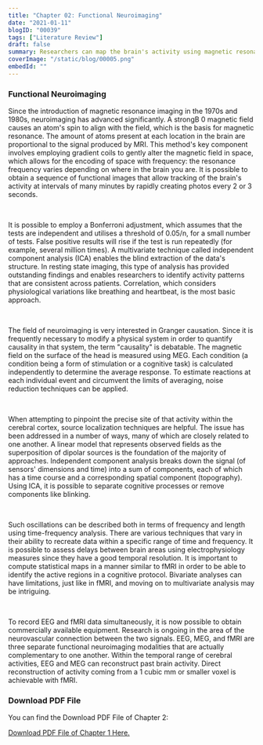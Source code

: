 ```yaml
---
title: "Chapter 02: Functional Neuroimaging"
date: "2021-01-11"
blogID: "00039"
tags: ["Literature Review"]
draft: false
summary: Researchers can map the brain's activity using magnetic resonance imaging. A series of functional pictures that allow for tracking of brain activity at intervals of several minutes can be obtained. The neuroimaging modalities of electroencephalography (EEG) and magnetic electrophysiology (MEG) are truly complementary to one another. Commercially available technology is now available to simultaneously record EEG and fMRI data. The relationship between the two signals is still being studied.
coverImage: "/static/blog/00005.png"
embedId: ""
---
```


### Functional Neuroimaging

Since the introduction of magnetic resonance imaging in the 1970s and 1980s, neuroimaging has advanced significantly. A strongB 0 magnetic field causes an atom's spin to align with the field, which is the basis for magnetic resonance. The amount of atoms present at each location in the brain are proportional to the signal produced by MRI. This method's key component involves employing gradient coils to gently alter the magnetic field in space, which allows for the encoding of space with frequency: the resonance frequency varies depending on where in the brain you are. It is possible to obtain a sequence of functional images that allow tracking of the brain's activity at intervals of many minutes by rapidly creating photos every 2 or 3 seconds.

<br />

It is possible to employ a Bonferroni adjustment, which assumes that the tests are independent and utilises a threshold of 0.05/n, for a small number of tests. False positive results will rise if the test is run repeatedly (for example, several million times). A multivariate technique called independent component analysis (ICA) enables the blind extraction of the data's structure. In resting state imaging, this type of analysis has provided outstanding findings and enables researchers to identify activity patterns that are consistent across patients. Correlation, which considers physiological variations like breathing and heartbeat, is the most basic approach.

<br />

The field of neuroimaging is very interested in Granger causation. Since it is frequently necessary to modify a physical system in order to quantify causality in that system, the term "causality" is debatable. The magnetic field on the surface of the head is measured using MEG. Each condition (a condition being a form of stimulation or a cognitive task) is calculated independently to determine the average response. To estimate reactions at each individual event and circumvent the limits of averaging, noise reduction techniques can be applied.

<br />

When attempting to pinpoint the precise site of that activity within the cerebral cortex, source localization techniques are helpful. The issue has been addressed in a number of ways, many of which are closely related to one another. A linear model that represents observed fields as the superposition of dipolar sources is the foundation of the majority of approaches. Independent component analysis breaks down the signal (of sensors' dimensions and time) into a sum of components, each of which has a time course and a corresponding spatial component (topography). Using ICA, it is possible to separate cognitive processes or remove components like blinking.

<br />

Such oscillations can be described both in terms of frequency and length using time-frequency analysis. There are various techniques that vary in their ability to recreate data within a specific range of time and frequency. It is possible to assess delays between brain areas using electrophysiology measures since they have a good temporal resolution. It is important to compute statistical maps in a manner similar to fMRI in order to be able to identify the active regions in a cognitive protocol. Bivariate analyses can have limitations, just like in fMRI, and moving on to multivariate analysis may be intriguing.

<br />

To record EEG and fMRI data simultaneously, it is now possible to obtain commercially available equipment. Research is ongoing in the area of the neurovascular connection between the two signals. EEG, MEG, and fMRI are three separate functional neuroimaging modalities that are actually complementary to one another. Within the temporal range of cerebral activities, EEG and MEG can reconstruct past brain activity. Direct reconstruction of activity coming from a 1 cubic mm or smaller voxel is achievable with fMRI.

### Download PDF File

You can find the Download PDF File of Chapter 2:

<a href="/static/blog/00039_1.pdf" download>
  Download PDF File of Chapter 1 Here.
</a>
